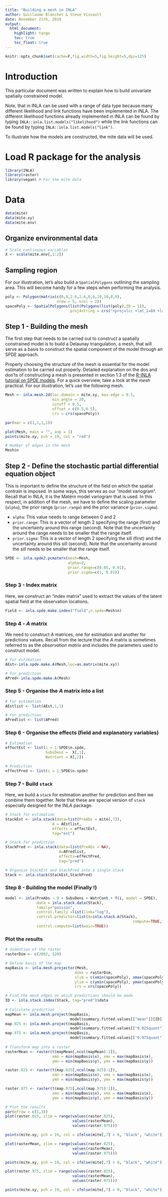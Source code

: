 ```yaml
---
title: "Building a mesh in INLA"
author: Guillaume Blanchet & Steve Vissault
date: November 21th, 2019
output:
  html_document:
    highlight: tango
    toc: true
    toc_float: true
---
```


```r
knitr::opts_chunk$set(cache=F,fig.width=5,fig.height=5,dpi=125)
```

# Introduction

This particular document was written to explain how to build univariate spatially constrained model.

Note, that in INLA can be used with a range of data type because many different likelihood and link functions have been implemented in INLA. The different likelihood functions already implemented in INLA can be found by typing `INLA::inla.list.models("likelihood")` while the link functions can be found by typing `INLA::inla.list.models("link")`.

To illustrate how the models are constructed, the mite data will be used.

# Load R package for the analysis

```r
library(INLA)
library(raster)
library(vegan) # For the mite data
```

# Data

```r
data(mite)
data(mite.xy)
data(mite.env)
```

## Organize environmental data

```r
# Scale continuous variables
X <- scale(mite.env[,1:2])
```

## Sampling region

For our illustration, let's also build a `SpatialPolygons` outlining the sampling area. This will become handy for a few steps when performing the analysis.

```r
poly <- Polygon(matrix(c(0,0,2.6,2.6,0,0,10,10,0,0), 
                       nrow = 5, ncol = 2))
spacePoly <- SpatialPolygons(list(Polygons(list(poly),ID = 1)),
                             proj4string = crs("+proj=lcc +lat_1=60 +lat_2=46 +lat_0=44 +lon_0=-68.5 +x_0=0 +y_0=0 +datum=NAD83 +units=m +no_defs +ellps=GRS80 +towgs84=0,0,0"))
```

## Step 1 - Building the mesh

The first step that needs to be carried out to construct a spatially constrained model is to build a Delaunay triangulation, a mesh, that will serve as a basis to construct the spatial component of the model through an SPDE approach. 

Properly choosing the structure of the mesh is essential for the model estimation to be carried out properly. Detailed explanation on the dos and don'ts of constructing a mesh is presented in section 1.3 of the  [R-INLA tutorial on SPDE models](http://inla.r-inla-download.org/r-inla.org/tutorials/spde/html/). For a quick overview, take a look at the *mesh* practical. 
For our illustration, let's use the following mesh.

```r
Mesh <- inla.mesh.2d(loc.domain = mite.xy, max.edge = 0.5,
                     min.angle = 20,
                     cutoff = 0.5,
                     offset = c(0.5,0.5),
                     crs = crs(spacePoly))
```

```r
par(mar = c(1,1,1,1))

plot(Mesh, main = "", asp = 1)
points(mite.xy, pch = 19, col = "red")

# Number of edges in the mesh
Mesh$n
```

## Step 2 - Define the stochastic partial differential equation object

This is important to define the structure of the field on which the spatial contrain is imposed. In some ways, this serves as our "model variogram". Recall that in INLA, it is the Matérn model variogram that is used. In this respect, in addition of the mesh, we have to define the scaling parameter (`alpha`), the prior range (`prior.range`) and the prior variance (`prior.sigma`).

- `alpha`: This value needs to range between 0 and 2
- `prior.range`: This is a vector of length 2 specifying the range (first) and the uncertainty around this range (second). Note that the uncertainty around the range needs to be smaller that the range itself.
- `prior.sigma`: This is a vector of length 2 specifying the sill (first) and the uncertainty around this sill (second). Note that the uncertainty around the sill needs to be smaller that the range itself.

```r
SPDE <- inla.spde2.pcmatern(mesh=Mesh,
                            alpha=2,
                            prior.range=c(0.05, 0.01),
                            prior.sigma=c(1, 0.01))
```

### Step 3 - Index matrix 

Here, we construct an "index matrix" used to extract the values of the latent spatial field at the observation locations.

```r
Field <- inla.spde.make.index("field",n.spde=Mesh$n)
```

### Step 4 - $A$ matrix

We need to construct $A$ matrices, one for estimation and another for predictions values. Recall from the lecture that the $A$ matrix is sometimes referred to as the *observation matrix* and includes the parameters used to construct model.

```r
# For estimation
AEst<-inla.spde.make.A(Mesh,loc=as.matrix(mite.xy))

# For prediction
APred<-inla.spde.make.A(Mesh)
```

### Step 5 - Organise the $A$ matrix into a list

```r
# For estimation
AEstlist <- list(AEst,1,1)

# For prediction
APredlist <- list(APred)
```

### Step 6 - Organise the effects (field and explanatory variables)

```r
# Estimation
effectEst <- list(i = 1:SPDE$n.spde,
                  SubsDens =  X[,1],
                  WatrCont = X[,2])

# Prediction
effectPred <- list(i = 1:SPDE$n.spde)
```

### Step 7 - Build `stack`

Here, we build a `stack` for estimation another for prediction and then we combine them together. Note that these are special version of `stack` especially designed for the INLA package.

```r
# Stack for estimation
StackEst <- inla.stack(data=list(PreAbs = mite[,7]),
                     A = AEstlist,
                     effects = effectEst,
                     tag="est")

# Stack for prediction
StackPred <- inla.stack(data=list(PreAbs = NA),
                        A=APredlist,
                        effects=effectPred,
                        tag="pred")

# Organise StackEst and StackPred into a single stack
Stack <- inla.stack(StackEst,StackPred)
```

### Step 8 - Building the model (Finally !)

```r
model <- inla(PreAbs ~ 0 + SubsDens + WatrCont + f(i, model = SPDE),
              data = inla.stack.data(Stack),
              family="poisson",
              control.family =list(link="log"),
              control.predictor=list(A=inla.stack.A(Stack),
										                 compute=TRUE, link = 1),
              control.compute=list(waic=TRUE))
```

### Plot the results

```r
# dimention of the raster
rasterDim <- c(2002, 520)

# Define basis of the map
mapBasis <- inla.mesh.projector(Mesh,
                               dims = rasterDim,
                               xlim = c(xmin(spacePoly), xmax(spacePoly)),
                               ylim = c(ymin(spacePoly), ymax(spacePoly)),
                               crs = crs(spacePoly))

# Find the mesh edges on which predictions should be made
ID <- inla.stack.index(Stack, tag="pred")$data
  
# Calculate prediction
mapMean <- inla.mesh.project(mapBasis, 
                             model$summary.fitted.values[["mean"]][ID])
map.025 <- inla.mesh.project(mapBasis, 
                             model$summary.fitted.values[["0.025quant"]][ID])
map.975 <- inla.mesh.project(mapBasis, 
                             model$summary.fitted.values[["0.975quant"]][ID])
  
# Transform map into a raster
rasterMean <- raster(t(mapMean[,ncol(mapMean):1]),
                     xmn = min(mapBasis$x), xmx = max(mapBasis$x), 
                     ymn = min(mapBasis$y), ymx = max(mapBasis$y))

raster.025 <- raster(t(map.025[,ncol(map.025):1]),
                     xmn = min(mapBasis$x), xmx = max(mapBasis$x), 
                     ymn = min(mapBasis$y), ymx = max(mapBasis$y))

raster.975 <- raster(t(map.975[,ncol(map.975):1]),
                     xmn = min(mapBasis$x), xmx = max(mapBasis$x), 
                     ymn = min(mapBasis$y), ymx = max(mapBasis$y))

# Plot the results
par(mfrow = c(1,3))
plot(raster.025, zlim = range(values(raster.025),
                              values(rasterMean),
                              values(raster.975)))

points(mite.xy, pch = 19, col = ifelse(mite[,7] > 0, "black", "white"))

plot(rasterMean, zlim = range(values(raster.025),
                              values(rasterMean),
                              values(raster.975)))

points(mite.xy, pch = 19, col = ifelse(mite[,7] > 0, "black", "white"))

plot(raster.975, zlim = range(values(raster.025),
                              values(rasterMean),
                              values(raster.975)))

points(mite.xy, pch = 19, col = ifelse(mite[,7] > 0, "black", "white"))
```


